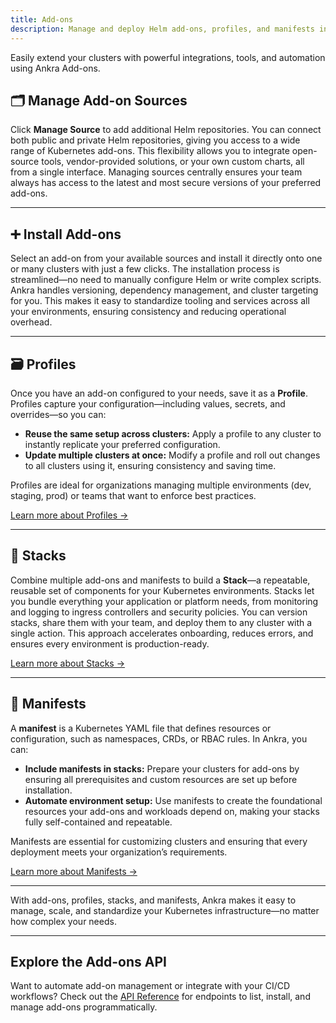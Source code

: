 ```yaml
---
title: Add-ons
description: Manage and deploy Helm add-ons, profiles, and manifests in Ankra.
---
```

<Note>
Easily extend your clusters with powerful integrations, tools, and automation using Ankra Add-ons.
</Note>

## 🗂️ Manage Add-on Sources

Click <b>Manage Source</b> to add additional Helm repositories.
You can connect both public and private Helm repositories, giving you access to a wide range of Kubernetes add-ons. This flexibility allows you to integrate open-source tools, vendor-provided solutions, or your own custom charts, all from a single interface. Managing sources centrally ensures your team always has access to the latest and most secure versions of your preferred add-ons.

---

## ➕ Install Add-ons

Select an add-on from your available sources and install it directly onto one or many clusters with just a few clicks.
The installation process is streamlined—no need to manually configure Helm or write complex scripts. Ankra handles versioning, dependency management, and cluster targeting for you. This makes it easy to standardize tooling and services across all your environments, ensuring consistency and reducing operational overhead.

---

## 🗃️ Profiles

Once you have an add-on configured to your needs, save it as a <b>Profile</b>.
Profiles capture your configuration—including values, secrets, and overrides—so you can:

- **Reuse the same setup across clusters:** Apply a profile to any cluster to instantly replicate your preferred configuration.
- **Update multiple clusters at once:** Modify a profile and roll out changes to all clusters using it, ensuring consistency and saving time.

Profiles are ideal for organizations managing multiple environments (dev, staging, prod) or teams that want to enforce best practices.

[Learn more about Profiles →](../essentials/profiles)

---

## 🧩 Stacks

Combine multiple add-ons and manifests to build a <b>Stack</b>—a repeatable, reusable set of components for your Kubernetes environments.
Stacks let you bundle everything your application or platform needs, from monitoring and logging to ingress controllers and security policies. You can version stacks, share them with your team, and deploy them to any cluster with a single action. This approach accelerates onboarding, reduces errors, and ensures every environment is production-ready.

[Learn more about Stacks →](../essentials/stacks)

---

## 📄 Manifests

A <b>manifest</b> is a Kubernetes YAML file that defines resources or configuration, such as namespaces, CRDs, or RBAC rules.
In Ankra, you can:

- **Include manifests in stacks:** Prepare your clusters for add-ons by ensuring all prerequisites and custom resources are set up before installation.
- **Automate environment setup:** Use manifests to create the foundational resources your add-ons and workloads depend on, making your stacks fully self-contained and repeatable.

Manifests are essential for customizing clusters and ensuring that every deployment meets your organization’s requirements.

[Learn more about Manifests →](../essentials/manifests)

---

With add-ons, profiles, stacks, and manifests, Ankra makes it easy to manage, scale, and standardize your Kubernetes infrastructure—no matter how complex your needs.

---

## Explore the Add-ons API

Want to automate add-on management or integrate with your CI/CD workflows?
Check out the [API Reference](../../api-reference) for endpoints to list, install, and manage add-ons programmatically.